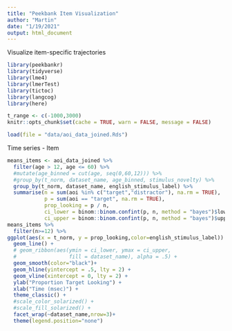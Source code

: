 ```yaml
---
title: "Peekbank Item Visualization"
author: "Martin"
date: "1/19/2021"
output: html_document
---
```


Visualize item-specific trajectories

```r
library(peekbankr)
library(tidyverse)
library(lme4)
library(lmerTest)
library(tictoc)
library(langcog)
library(here)

t_range <- c(-1000,3000)
knitr::opts_chunk$set(cache = TRUE, warn = FALSE, message = FALSE)

load(file = "data/aoi_data_joined.Rds")
```


Time series - Item

```r
means_items <- aoi_data_joined %>%
  filter(age > 12, age <= 60) %>%
  #mutate(age_binned = cut(age, seq(0,60,12))) %>%
  #group_by(t_norm, dataset_name, age_binned, stimulus_novelty) %>%
  group_by(t_norm, dataset_name, english_stimulus_label) %>%
  summarise(n = sum(aoi %in% c("target","distractor"), na.rm = TRUE), 
            p = sum(aoi == "target", na.rm = TRUE),
            prop_looking = p / n, 
            ci_lower = binom::binom.confint(p, n, method = "bayes")$lower,
            ci_upper = binom::binom.confint(p, n, method = "bayes")$upper) 
means_items %>%
  filter(n>=12) %>%
ggplot(aes(x = t_norm, y = prop_looking,color=english_stimulus_label)) + 
  geom_line() + 
  # geom_ribbon(aes(ymin = ci_lower, ymax = ci_upper, 
  #                 fill = dataset_name), alpha = .5) +
  geom_smooth(color="black")+
  geom_hline(yintercept = .5, lty = 2) + 
  geom_vline(xintercept = 0, lty = 2) +
  ylab("Proportion Target Looking") +
  xlab("Time (msec)") +
  theme_classic() +
  #scale_color_solarized() +
  #scale_fill_solarized() +
  facet_wrap(~dataset_name,nrow=3)+
  theme(legend.position="none")
```
